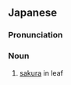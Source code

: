 ==Japanese==
{{ja-kanjitab|は|さくら|k2=ざくら|yomi=k}}

===Pronunciation===
{{ja-pron|はざくら|y=k}}

===Noun===
{{ja-noun|はざくら|kyu=葉櫻}}

# [[sakura]] in leaf